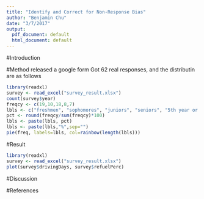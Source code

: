 ```yaml
---
title: "Identify and Correct for Non-Response Bias"
author: "Benjamin Chu"
date: "3/7/2017"
output:
  pdf_document: default
  html_document: default
---
```

#Introduction

#Method
released a google form 
Got 62 real responses, and the distributin are as follows
```r
library(readxl)
survey <- read_excel("survey_result.xlsx")
count(survey$year)
freqcy <- c(19,10,18,8,7)
lbls <- c("freshmen", "sophomores", "juniors", "seniors", "5th year or higher")
pct <- round(freqcy/sum(freqcy)*100)
lbls <- paste(lbls, pct)
lbls <- paste(lbls,"%",sep="")
pie(freq, labels=lbls, col=rainbow(length(lbls)))
```


#Result
```r
library(readxl)
survey <- read_excel("survey_result.xlsx")
plot(survey$drivingDays, survey$refuelPerc)
```


#Discussion

#References
